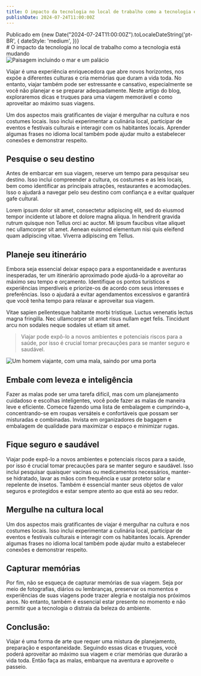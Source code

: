```yaml
---
title: O impacto da tecnologia no local de trabalho como a tecnologia está mudando
publishDate: 2024-07-24T11:00:00Z
---
```



<div className="space-y-4">
  <div className="flex items-center gap-1 not-prose text-zinc-500 text-sm">
    <time>
      Publicado em {new Date("2024-07-24T11:00:00Z").toLocaleDateString('pt-BR', {
        dateStyle: 'medium',
      })}
    </time>
  </div>
  # O impacto da tecnologia no local de trabalho como a tecnologia está mudando 
</div>


<Image className="rounded-lg" src={blogImage} alt="Paisagem incluindo o mar e um palácio" width={800} height={462} />


Viajar é uma experiência enriquecedora que abre novos horizontes, nos expõe a diferentes culturas e cria memórias que duram a vida toda. No entanto, viajar também pode ser estressante e cansativo, especialmente se você não planejar e se preparar adequadamente. Neste artigo do blog, exploraremos dicas e truques para uma viagem memorável e como aproveitar ao máximo suas viagens.

Um dos aspectos mais gratificantes de viajar é mergulhar na cultura e nos costumes locais. Isso inclui experimentar a culinária local, participar de eventos e festivais culturais e interagir com os habitantes locais. Aprender algumas frases no idioma local também pode ajudar muito a estabelecer conexões e demonstrar respeito.

## Pesquise o seu destino

Antes de embarcar em sua viagem, reserve um tempo para pesquisar seu destino. Isso inclui compreender a cultura, os costumes e as leis locais, bem como identificar as principais atrações, restaurantes e acomodações. Isso o ajudará a navegar pelo seu destino com confiança e a evitar qualquer gafe cultural.

Lorem ipsum dolor sit amet, consectetur adipiscing elit, sed do eiusmod tempor incidente ut labore et dolore magna aliqua. In hendrerit gravida rutrum quisque non Tellus orci ac auctor. Mi ipsum faucibus vitae aliquet nec ullamcorper sit amet. Aenean euismod elementum nisi quis eleifend quam adipiscing vitae. Viverra adipiscing em Tellus.

## Planeje seu itinerário

Embora seja essencial deixar espaço para a espontaneidade e aventuras inesperadas, ter um itinerário aproximado pode ajudá-lo a aproveitar ao máximo seu tempo e orçamento. Identifique os pontos turísticos e experiências imperdíveis e priorize-os de acordo com seus interesses e preferências. Isso o ajudará a evitar agendamentos excessivos e garantirá que você tenha tempo para relaxar e aproveitar sua viagem.

Vitae sapien pellentesque habitante morbi tristique. Luctus venenatis lectus magna fringilla. Nec ullamcorper sit amet risus nullam eget felis. Tincidunt arcu non sodales neque sodales ut etiam sit amet.

>  Viajar pode expô-lo a novos ambientes e potenciais riscos para a saúde, por isso é crucial tomar precauções para se manter seguro e saudável. 

<Image className="rounded-lg" src={travelMan} alt="Um homem viajante, com uma mala, saindo por uma porta" width={800} height={462} />

## Embale com leveza e inteligência

Fazer as malas pode ser uma tarefa difícil, mas com um planejamento cuidadoso e escolhas inteligentes, você pode fazer as malas de maneira leve e eficiente. Comece fazendo uma lista de embalagem e cumprindo-a, concentrando-se em roupas versáteis e confortáveis ​​que possam ser misturadas e combinadas. Invista em organizadores de bagagem e embalagem de qualidade para maximizar o espaço e minimizar rugas.

## Fique seguro e saudável

Viajar pode expô-lo a novos ambientes e potenciais riscos para a saúde, por isso é crucial tomar precauções para se manter seguro e saudável. Isso inclui pesquisar quaisquer vacinas ou medicamentos necessários, manter-se hidratado, lavar as mãos com frequência e usar protetor solar e repelente de insetos. Também é essencial manter seus objetos de valor seguros e protegidos e estar sempre atento ao que está ao seu redor.

## Mergulhe na cultura local

Um dos aspectos mais gratificantes de viajar é mergulhar na cultura e nos costumes locais. Isso inclui experimentar a culinária local, participar de eventos e festivais culturais e interagir com os habitantes locais. Aprender algumas frases no idioma local também pode ajudar muito a estabelecer conexões e demonstrar respeito.

## Capturar memórias

Por fim, não se esqueça de capturar memórias de sua viagem. Seja por meio de fotografias, diários ou lembranças, preservar os momentos e experiências de suas viagens pode trazer alegria e nostalgia nos próximos anos. No entanto, também é essencial estar presente no momento e não permitir que a tecnologia o distraia da beleza do ambiente.

## Conclusão:

Viajar é uma forma de arte que requer uma mistura de planejamento, preparação e espontaneidade. Seguindo essas dicas e truques, você poderá aproveitar ao máximo sua viagem e criar memórias que durarão a vida toda. Então faça as malas, embarque na aventura e aproveite o passeio.
